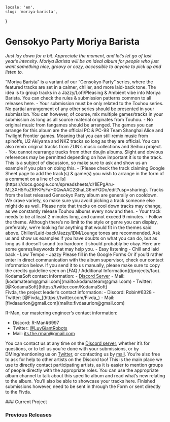     locale: 'en',
    slug: 'moriya-barista',
}

# Gensokyo Party Moriya Barista

*Just lay down for a bit. Appreciate the moment, and let’s let go of last year’s intensity. Moriya Barista will be an ideal album for people who just want something nice, groovy or cozy, accessible to anyone to pick up and listen to.*

<WrappableParagraph title="Presentation">
“Moriya Barista” is a variant of  our “Gensokyo Party” series, where the featured tracks are set in a calmer, chiller, and more laid-back tone. The idea is to group tracks in a Jazzy/Lofi/Pleasing & Ambient vibe into Moriya Barista.
</WrappableParagraph>

<WrappableParagraph title="General KodamaSounds Specific Rules">
    <CtaButton link='/projects/faq' icon='book'>
        <span>You can check the rules & submission patterns common to all releases here.</span>
    </CtaButton>
</WrappableParagraph>

<WrappableParagraph title="Moriya Barista Specific Music Rules">
- Your submission must be only related to the Touhou series. No partial arrangement of any other series should be presented in your submission. You can however, of course, mix multiple games/tracks in your submission as long as all source material originates from Touhou.
- No original music from fangames should be arranged. The games you can arrange for this album are the official PC & PC-98 Team Shanghai Alice and Twilight Frontier games. Meaning that you can still remix music from spinoffs, U2 Akiyama and NKZ tracks so long as they are official. You can also remix original tracks from ZUN’s music collections and Seihou project.
- You cannot rearrange tracks from other doujin albums. Slight and obvious references may be permitted depending on how important it is to the track. This is a subject of discussion, so make sure to ask and show us an example if you plan on doing this. 
- [Please check the track claiming Google Sheet page to add the track(s) & game(s) you wish to arrange in the form of a comment on a line of cells](https://docs.google.com/spreadsheets/d/1lEPgAru-ML3XH5YuZRFKPsFaH0QwAAC2ShaLG6mFGDo/edit?usp=sharing). Tracks from the last released Gensokyo Party album are generally on cooldown. We crave variety, so make sure you avoid picking a track someone else might do as well. Please note that tracks on cool down tracks may change, as we constantly release Touhou albums every now and then.
- Your track needs to be at least 2 minutes long, and cannot exceed 9 minutes.
- Follow the theme. Although there’s no limit to the style or genre you can display, preferably, we’re looking for anything that would fit in the themes said above. Chiller/Laid-back/Jazzy/IDM/Lounge tones are recommended. Ask us and show us examples if you have doubts on what you can do, but as long as it doesn’t sound too hardcore it should probably be okay. Here are some genres/keywords that may help you.
    - Easy listening
    - Chill and laid back
    - Low Tempo
    - Jazzy
</WrappableParagraph>

<WrappableParagraph title="Track Submission">
<CtaButton link='https://forms.gle/AWuJXN5vXVcT23Qn8' icon='envelope'>
    <span>Please fill in the Google Forms</span>
</CtaButton>
Or if you’d rather enter in direct communication with the album supervisor, check our contact information below. If you send it to us manually, please make sure to copy the credits guideline seen on [FAQ / Additional Information](/projects/faq).
</WrappableParagraph>

<WrappableParagraph title="Contact (Questions / Submissions)">
KodamaSoft contact information:
- <a href="/discord">Discord Server</a> 
- Mail: [kodamateam@gmail.com](mailto:kodamateam@gmail.com)
- Twitter: [@KodamaSoft](https://twitter.com/KodamaSoft)

<br/>
Fivda, the project leader’s contact information:
- Discord: Robin#6328
- Twitter: [@Fivda_](https://twitter.com/Fivda_)
- Mail: [fivdaaurion@gmail.com](mailto:fivdaaurion@gmail.com)

R-Man, our mastering engineer’s contact information:
- Discord: R-Man#6997
- Twitter: [@LuvGiantRobots](https://twitter.com/LuvGiantRobots)
- Mail: [its.the.rman@gmail.com](mailto:its.the.rman@gmail.com)

You can contact us at any time on the <a href="/discord">Discord server</a>, whether it’s for questions, or to tell us you’re done with your submissions, or by DMing/mentioning us on [Twitter](https://twitter.com/KodamaSoft), or contacting us by [mail](mailto:kodamateam@gmail.com). You’re also free to ask for help to other artists on the Discord too! This is the main place we use to directly contact participating artists, as it is easier to mention groups of people directly with the appropriate roles. You can use the appropriate album channel to talk about this specific album and read what’s new relating to the album. You’ll also be able to showcase your tracks here. Finished submissions however, need to be sent in through the Form or sent directly to the Fivda.
</WrappableParagraph>

<WrappableParagraph title="Releases Information">
### Current Project
<ProjectInformation slug="moriya-barista" />

### Previous Releases
<AlbumListing slug="gensyoko-party-3" />
</WrappableParagraph>
